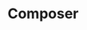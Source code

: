 ---
id: "php_tf_hard_011"
questionType: "TRUE_FALSE"
title: "Composer"
statement: "Composer installs packages listed in composer.json and locks them in composer.lock."
difficulty: "HARD"
category: "PHP"
correctAnswer: true
explanation: "composer.lock ensures consistent dependency versions across environments."
---